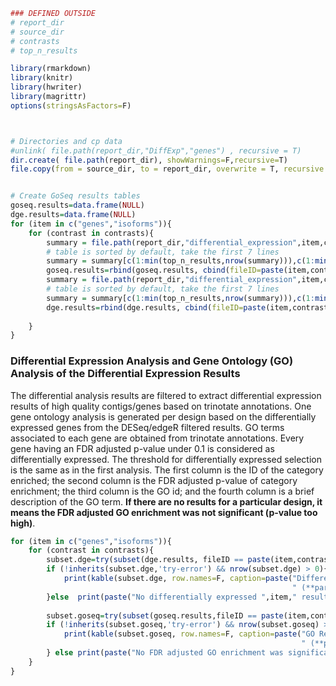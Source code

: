```r

### DEFINED OUTSIDE
# report_dir
# source_dir
# contrasts
# top_n_results

library(rmarkdown)
library(knitr)
library(hwriter)
library(magrittr)
options(stringsAsFactors=F)



# Directories and cp data
#unlink( file.path(report_dir,"DiffExp","genes") , recursive = T)
dir.create( file.path(report_dir), showWarnings=F,recursive=T)
file.copy(from = source_dir, to = report_dir, overwrite = T, recursive = T)


# Create GoSeq results tables
goseq.results=data.frame(NULL)
dge.results=data.frame(NULL)
for (item in c("genes","isoforms")){
    for (contrast in contrasts){
        summary = file.path(report_dir,"differential_expression",item,contrast,"gene_ontology_results.csv") %>% read.delim(header=T,check.names=F,colClasses="character",stringsAsFactors=F,comment.char='')
        # table is sorted by default, take the first 7 lines    
        summary = summary[c(1:min(top_n_results,nrow(summary))),c(1:min(ncol(summary),8))] 
        goseq.results=rbind(goseq.results, cbind(fileID=paste(item,contrast,sep="_"), summary))
        summary = file.path(report_dir,"differential_expression",item,contrast,"dge_trinotate_results.csv") %>% read.delim(header=T,check.names=F,colClasses="character",stringsAsFactors=F,comment.char='')
        # table is sorted by default, take the first 7 lines    
        summary = summary[c(1:min(top_n_results,nrow(summary))),c(1:min(ncol(summary),8))]
        dge.results=rbind(dge.results, cbind(fileID=paste(item,contrast,sep="_"), summary))
        
    }        
}

```
### Differential Expression Analysis and Gene Ontology (GO) Analysis of the Differential Expression Results

The differential analysis results are filtered to extract differential expression results of high quality contigs/genes based on trinotate annotations. One gene ontology analysis is generated per design based on the differentially expressed genes from the DESeq/edgeR filtered results. GO terms associated to each gene are obtained from trinotate annotations. Every gene having an FDR adjusted p-value under 0.1 is considered as differentially expressed. The threshold for differentially expressed selection is the same as in the first analysis. The first column is the ID of the category enriched; the second column is the FDR adjusted p-value of category enrichment; the third column is the GO id; and the fourth column is a brief description of the GO term. **If there are no results for a particular design, it means the FDR adjusted GO enrichment was not significant (p-value too high)**.

```r

for (item in c("genes","isoforms")){    
    for (contrast in contrasts){
        subset.dge=try(subset(dge.results, fileID == paste(item,contrast,sep="_"), select=-fileID))
        if (!inherits(subset.dge,'try-error') && nrow(subset.dge) > 0){
            print(kable(subset.dge, row.names=F, caption=paste("Differentially Expressed ",item," for contrast ", contrast, 
                                                               " (**partial table**; [download full table](",gsub("report/","",report_dir),"/differential_expression/", item,"/",contrast,"/dge_trinotate_results.csv))",sep="")))
        }else  print(paste("No differentially expressed ",item," results are available for this design after filtering.",sep=""))    
        
        subset.goseq=try(subset(goseq.results,fileID == paste(item,contrast,sep="_"), select=-fileID))
        if (!inherits(subset.goseq,'try-error') && nrow(subset.goseq) > 0){
            print(kable(subset.goseq, row.names=F, caption=paste("GO Results of the Differentially Expressed ",item," for contrast ", contrast, 
                                                                 " (**partial table**; [download full table](",gsub("report/","",report_dir),"/differential_expression/", item,"/", contrast,"/gene_ontology_results.csv))",sep="")))
        } else print(paste("No FDR adjusted GO enrichment was significant (p-value too high) based on the differentially expressed ",item, " results for this design.",sep=""))            
    }
}
```